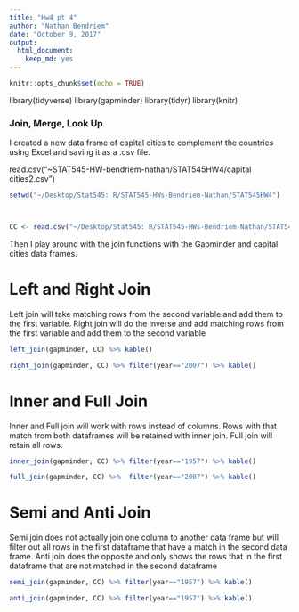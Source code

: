 ```yaml
---
title: "Hw4 pt 4"
author: "Nathan Bendriem"
date: "October 9, 2017"
output: 
  html_document: 
    keep_md: yes
---
```


```r
knitr::opts_chunk$set(echo = TRUE)
```

library(tidyverse)
library(gapminder)
library(tidyr)
library(knitr)

### Join, Merge, Look Up

I created a new data frame of capital cities to complement the countries using Excel and saving it as a .csv file.  

read.csv("~STAT545-HW-bendriem-nathan/STAT545HW4/capital cities2.csv")
```r
setwd("~/Desktop/Stat545: R/STAT545-HWs-Bendriem-Nathan/STAT545HW4")




```

```r
CC <- read.csv("~/Desktop/Stat545: R/STAT545-HWs-Bendriem-Nathan/STAT545HW4/capital cities3.csv")
```

Then I play around with the join functions with the Gapminder and capital cities data frames. 

# Left and Right Join

Left join will take matching rows from the second variable and add them to the first variable.  Right join will do the inverse and add matching rows from the first variable and add them to the second variable

```r
left_join(gapminder, CC) %>% kable()
```


```r
right_join(gapminder, CC) %>% filter(year=="2007") %>% kable()

```


# Inner and Full Join

Inner and Full join will work with rows instead of columns.  Rows with that match from both dataframes will be retained with inner join. Full join will retain all rows.  


```r
inner_join(gapminder, CC) %>% filter(year=="1957") %>% kable()
```
```r
full_join(gapminder, CC) %>%  filter(year=="2007") %>% kable()
```


# Semi and Anti Join

Semi join does not actually join one column to another data frame but will filter out all rows in the first dataframe that have a match in the second data frame.  Anti join does the opposite and only shows the rows that in the first dataframe that are not matched in the second dataframe

```r
semi_join(gapminder, CC) %>% filter(year=="1957") %>% kable()
```
```r
anti_join(gapminder, CC) %>% filter(year=="1957") %>% kable()
```
